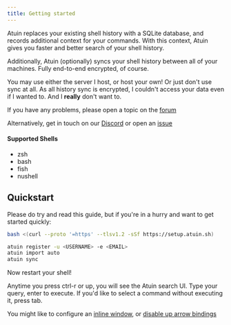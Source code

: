 ```yaml
---
title: Getting started
---
```



Atuin replaces your existing shell history with a SQLite database, and records
additional context for your commands. With this context, Atuin gives you faster
and better search of your shell history.

Additionally, Atuin (optionally) syncs your shell history between all of your
machines. Fully end-to-end encrypted, of course.

You may use either the server I host, or host your own! Or just don't use sync
at all. As all history sync is encrypted, I couldn't access your data even if I
wanted to. And I **really** don't want to.

If you have any problems, please open a topic on the [forum](https://forum.atuin.sh)

Alternatively, get in touch on our [Discord](https://discord.gg/Fq8bJSKPHh) or open an [issue](https://github.com/atuinsh/atuin/issues)

#### Supported Shells

- zsh
- bash
- fish
- nushell
 
## Quickstart

Please do try and read this guide, but if you're in a hurry and want to get
started quickly:

```bash
bash <(curl --proto '=https' --tlsv1.2 -sSf https://setup.atuin.sh)

atuin register -u <USERNAME> -e <EMAIL>
atuin import auto
atuin sync
```

Now restart your shell! 

Anytime you press ctrl-r or up, you will see the Atuin search UI. Type your
query, enter to execute. If you'd like to select a command without executing
it, press tab.

You might like to configure an [inline
window](https://atuin.sh/docs/config/#inline_height), or [disable up arrow
bindings](https://atuin.sh/docs/key-binding#disable-up-arrow)

<LinkCard
  title="Installation"
  description="Install and setup Atuin"
  href="/guide/installation/"
/>
